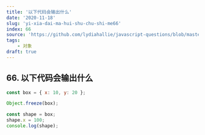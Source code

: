 ```yaml
---
title: '以下代码会输出什么'
date: '2020-11-18'
slug: 'yi-xia-dai-ma-hui-shu-chu-shi-me66'
index: 66
source: 'https://github.com/lydiahallie/javascript-questions/blob/master/zh-CN/README-zh_CN.md#75-%E8%BE%93%E5%87%BA%E4%BB%80%E4%B9%88'
tags:
    - 对象
draft: true
---
```


## 66. 以下代码会输出什么

```js:index.js
const box = { x: 10, y: 20 };

Object.freeze(box);

const shape = box;
shape.x = 100;
console.log(shape);
```
